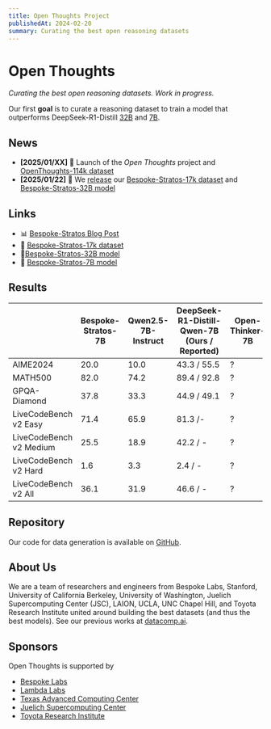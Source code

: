 ```yaml
---
title: Open Thoughts Project
publishedAt: 2024-02-20
summary: Curating the best open reasoning datasets
---
```


# Open Thoughts
*Curating the best open reasoning datasets. Work in progress.*

Our first **goal** is to curate a reasoning dataset to train a model that outperforms DeepSeek-R1-Distill [32B](https://huggingface.co/deepseek-ai/DeepSeek-R1-Distill-Qwen-32B) and [7B](https://huggingface.co/deepseek-ai/DeepSeek-R1-Distill-Qwen-7B).

## News
- **[2025/01/XX]** 🎉 Launch of the *Open Thoughts* project and [OpenThoughts-114k dataset](https://huggingface.co/mlfoundations-dev)
- **[2025/01/22]** 🎉 We [release](https://www.bespokelabs.ai/blog/bespoke-stratos-the-unreasonable-effectiveness-of-reasoning-distillation) our [Bespoke-Stratos-17k dataset](https://huggingface.co/datasets/bespokelabs/Bespoke-Stratos-17k) and [Bespoke-Stratos-32B model](https://huggingface.co/bespokelabs/Bespoke-Stratos-32B) 

## Links
- 📊 [Bespoke-Stratos Blog Post](https://www.bespokelabs.ai/blog/bespoke-stratos-the-unreasonable-effectiveness-of-reasoning-distillation)
- 🧠 [Bespoke-Stratos-17k dataset](https://huggingface.co/datasets/bespokelabs/Bespoke-Stratos-17k)
- 🤖[Bespoke-Stratos-32B model](https://huggingface.co/bespokelabs/Bespoke-Stratos-32B)
- 🤖 [Bespoke-Stratos-7B model](https://huggingface.co/bespokelabs/Bespoke-Stratos-7B)

## Results

<table style={{ borderSpacing: '0.5rem', width: '100%' }}>
  <thead>
    <tr>
      <th style={{ padding: '0.75rem' }}></th>
      <th style={{ padding: '0.75rem' }}>Bespoke-Stratos-7B</th>
      <th style={{ padding: '0.75rem' }}>Qwen2.5-7B-Instruct</th>
      <th style={{ padding: '0.75rem' }}>DeepSeek-R1-Distill-Qwen-7B (Ours / Reported)</th>
      <th style={{ padding: '0.75rem' }}>Open-Thinker-7B</th>
    </tr>
  </thead>
  <tbody>
    <tr>
      <td style={{ padding: '0.75rem' }}>AIME2024</td>
      <td style={{ padding: '0.75rem' }}>20.0</td>
      <td style={{ padding: '0.75rem' }}>10.0</td>
      <td style={{ padding: '0.75rem' }}>43.3 / 55.5</td>
      <td style={{ padding: '0.75rem' }}>?</td>
    </tr>
    <tr>
      <td style={{ padding: '0.75rem' }}>MATH500</td>
      <td style={{ padding: '0.75rem' }}>82.0</td>
      <td style={{ padding: '0.75rem' }}>74.2</td>
      <td style={{ padding: '0.75rem' }}>89.4 / 92.8</td>
      <td style={{ padding: '0.75rem' }}>?</td>
    </tr>
    <tr>
      <td style={{ padding: '0.75rem' }}>GPQA-Diamond</td>
      <td style={{ padding: '0.75rem' }}>37.8</td>
      <td style={{ padding: '0.75rem' }}>33.3</td>
      <td style={{ padding: '0.75rem' }}>44.9 / 49.1</td>
      <td style={{ padding: '0.75rem' }}>?</td>
    </tr>
    <tr>
      <td style={{ padding: '0.75rem' }}>LiveCodeBench v2 Easy</td>
      <td style={{ padding: '0.75rem' }}>71.4</td>
      <td style={{ padding: '0.75rem' }}>65.9</td>
      <td style={{ padding: '0.75rem' }}>81.3 /-</td>
      <td style={{ padding: '0.75rem' }}>?</td>
    </tr>
    <tr>
      <td style={{ padding: '0.75rem' }}>LiveCodeBench v2 Medium</td>
      <td style={{ padding: '0.75rem' }}>25.5</td>
      <td style={{ padding: '0.75rem' }}>18.9</td>
      <td style={{ padding: '0.75rem' }}>42.2 / -</td>
      <td style={{ padding: '0.75rem' }}>?</td>
    </tr>
    <tr>
      <td style={{ padding: '0.75rem' }}>LiveCodeBench v2 Hard</td>
      <td style={{ padding: '0.75rem' }}>1.6</td>
      <td style={{ padding: '0.75rem' }}>3.3</td>
      <td style={{ padding: '0.75rem' }}>2.4 / -</td>
      <td style={{ padding: '0.75rem' }}>?</td>
    </tr>
    <tr>
      <td style={{ padding: '0.75rem' }}>LiveCodeBench v2 All</td>
      <td style={{ padding: '0.75rem' }}>36.1</td>
      <td style={{ padding: '0.75rem' }}>31.9</td>
      <td style={{ padding: '0.75rem' }}>46.6 / -</td>
      <td style={{ padding: '0.75rem' }}>?</td>
    </tr>
  </tbody>
</table>

## Repository

Our code for data generation is available on [GitHub](https://github.com/open-thoughts/open-thoughts).

## About Us

We are a team of researchers and engineers from Bespoke Labs, Stanford, University of California Berkeley, University of Washington, Juelich Supercomputing Center (JSC), LAION, UCLA, UNC Chapel Hill, and Toyota Research Institute united around building the best datasets (and thus the best models). See our previous works at [datacomp.ai](https://www.datacomp.ai/).

## Sponsors
Open Thoughts is supported by 
- [Bespoke Labs](https://www.bespokelabs.ai/)
- [Lambda Labs](https://lambdalabs.com/)
- [Texas Advanced Computing Center](https://tacc.utexas.edu/)
- [Juelich Supercomputing Center](https://www.fz-juelich.de/en/ias/jsc)
- [Toyota Research Institute](https://www.tri.global/)